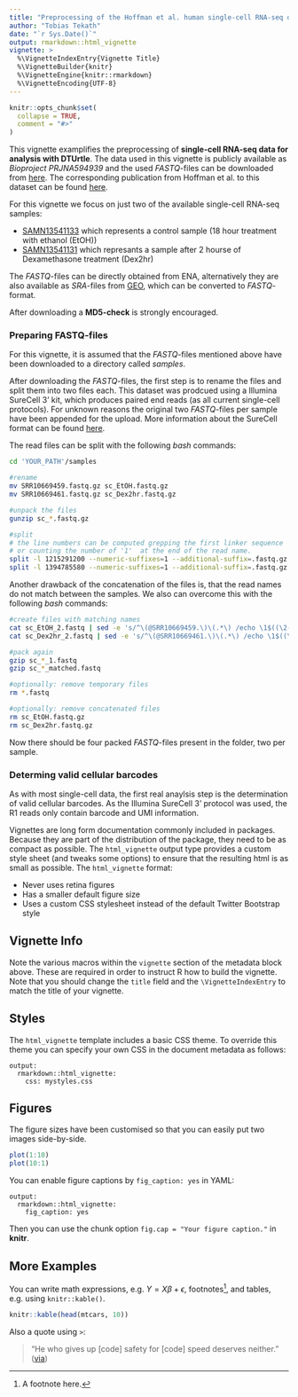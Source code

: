```yaml
---
title: "Preprocessing of the Hoffman et al. human single-cell RNA-seq data"
author: "Tobias Tekath"
date: "`r Sys.Date()`"
output: rmarkdown::html_vignette
vignette: >
  %\VignetteIndexEntry{Vignette Title}
  %\VignetteBuilder{knitr}
  %\VignetteEngine{knitr::rmarkdown}
  %\VignetteEncoding{UTF-8}
---
```


```r
knitr::opts_chunk$set(
  collapse = TRUE,
  comment = "#>"
)
```

This vignette examplifies the preprocessing of **single-cell RNA-seq data for analysis with DTUrtle**. The data used in this vignette is publicly available as *Bioproject PRJNA594939* and the used *FASTQ*-files can be downloaded from [here](https://www.ebi.ac.uk/ena/browser/view/PRJNA594939). The corresponding publication from Hoffman et al. to this dataset can be found [here](https://doi.org/10.1038/s42003-020-0837-0). 

For this vignette we focus on just two of the available single-cell RNA-seq samples:

- [SAMN13541133](https://www.ebi.ac.uk/ena/browser/view/SAMN13541133) which represents a control sample (18 hour treatment with ethanol (EtOH))
- [SAMN13541131](https://www.ebi.ac.uk/ena/browser/view/SAMN13541131) which represants a sample after 2 hourse of Dexamethasone treatment (Dex2hr)

The *FASTQ*-files can be directly obtained from ENA, alternatively they are also available as *SRA*-files from [GEO](https://www.ncbi.nlm.nih.gov/bioproject/PRJNA594939), which can be converted to *FASTQ*-format.

After downloading a **MD5-check** is strongly encouraged.

### Preparing FASTQ-files
For this vignette, it is assumed that the *FASTQ*-files mentioned above have been downloaded to a directory called *samples*.

After downloading the *FASTQ*-files, the first step is to rename the files and split them into two files each. This dataset was prodcued using a Illumina SureCell 3' kit, which produces paired end reads (as all current single-cell protocols). For unknown reasons the original two *FASTQ*-files per sample have been appended for the upload. More information about the SureCell format can be found [here](https://teichlab.github.io/scg_lib_structs/methods_html/SureCell.html).

The read files can be split with the following *bash* commands:

```bash
cd 'YOUR_PATH'/samples

#rename
mv SRR10669459.fastq.gz sc_EtOH.fastq.gz
mv SRR10669461.fastq.gz sc_Dex2hr.fastq.gz

#unpack the files
gunzip sc_*.fastq.gz 

#split
# the line numbers can be computed grepping the first linker sequence 
# or counting the number of '1'  at the end of the read name.
split -l 1215291200 --numeric-suffixes=1 --additional-suffix=.fastq.gz sc_EtOH.fastq sc_EtOH_
split -l 1394785580 --numeric-suffixes=1 --additional-suffix=.fastq.gz sc_Dex2hr.fastq sc_Dex2hr_
```

Another drawback of the concatenation of the files is, that the read names do not match between the samples. We also can overcome this with the following *bash* commands:

```bash
#create files with matching names
cat sc_EtOH_2.fastq | sed -e 's/^\(@SRR10669459.\)\(.*\) /echo \1$((\2-303822800)) /e' > sc_EtOH_2_matched.fastq
cat sc_Dex2hr_2.fastq | sed -e 's/^\(@SRR10669461.\)\(.*\) /echo \1$((\2-348696395)) /e' > sc_Dex2hr_2_matched.fastq

#pack again
gzip sc_*_1.fastq
gzip sc_*_matched.fastq

#optionally: remove temporary files
rm *.fastq

#optionally: remove concatenated files
rm sc_EtOH.fastq.gz 
rm sc_Dex2hr.fastq.gz
```

Now there should be four packed *FASTQ*-files present in the folder, two per sample.


### Determing valid cellular barcodes
As with most single-cell data, the first real anaylsis step is the determination of valid cellular barcodes. As the Illumina SureCell 3' protocol was used, the R1 reads only contain barcode and UMI information.





Vignettes are long form documentation commonly included in packages. Because they are part of the distribution of the package, they need to be as compact as possible. The `html_vignette` output type provides a custom style sheet (and tweaks some options) to ensure that the resulting html is as small as possible. The `html_vignette` format:

- Never uses retina figures
- Has a smaller default figure size
- Uses a custom CSS stylesheet instead of the default Twitter Bootstrap style

## Vignette Info

Note the various macros within the `vignette` section of the metadata block above. These are required in order to instruct R how to build the vignette. Note that you should change the `title` field and the `\VignetteIndexEntry` to match the title of your vignette.

## Styles

The `html_vignette` template includes a basic CSS theme. To override this theme you can specify your own CSS in the document metadata as follows:

    output: 
      rmarkdown::html_vignette:
        css: mystyles.css

## Figures

The figure sizes have been customised so that you can easily put two images side-by-side. 

```r
plot(1:10)
plot(10:1)
```

You can enable figure captions by `fig_caption: yes` in YAML:

    output:
      rmarkdown::html_vignette:
        fig_caption: yes

Then you can use the chunk option `fig.cap = "Your figure caption."` in **knitr**.

## More Examples

You can write math expressions, e.g. $Y = X\beta + \epsilon$, footnotes^[A footnote here.], and tables, e.g. using `knitr::kable()`.

```r
knitr::kable(head(mtcars, 10))
```

Also a quote using `>`:

> "He who gives up [code] safety for [code] speed deserves neither."
([via](https://twitter.com/hadleywickham/status/504368538874703872))
